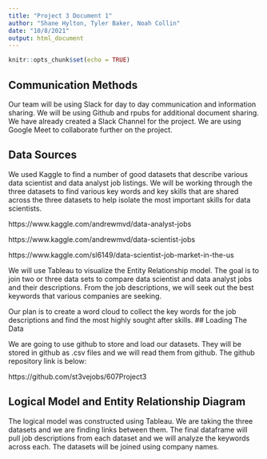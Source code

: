 ```yaml
---
title: "Project 3 Document 1"
author: "Shane Hylton, Tyler Baker, Noah Collin"
date: "10/8/2021"
output: html_document
---
```


```r
knitr::opts_chunk$set(echo = TRUE)
```

## Communication Methods

Our team will be using Slack for day to day communication and information sharing. We will be using Github and rpubs for additional document sharing. We have already created a Slack Channel for the project. We are using Google Meet to collaborate further on the project.

## Data Sources

We used Kaggle to find a number of good datasets that describe various data scientist and data analyst job listings. We will be working through the three datasets to find various key words and key skills that are shared across the three datasets to help isolate the most important skills for data scientists. 

https://www.kaggle.com/andrewmvd/data-analyst-jobs

https://www.kaggle.com/andrewmvd/data-scientist-jobs

https://www.kaggle.com/sl6149/data-scientist-job-market-in-the-us

We will use Tableau to visualize the Entity Relationship model. The goal is to join two or three data sets to compare data scientist and data analyst jobs and their descriptions. From the job descriptions, we will seek out the best keywords that various companies are seeking. 

Our plan is to create a word cloud to collect the key words for the job descriptions and find the most highly sought after skills. 
## Loading The Data

We are going to use github to store and load our datasets. They will be stored in github as .csv files and we will read them from github.
The github repository link is below:

https://github.com/st3vejobs/607Project3

## Logical Model and Entity Relationship Diagram

The logical model was constructed using Tableau. We are taking the three datasets and we are finding links between them. The final dataframe will pull job descriptions from each dataset and we will analyze the keywords across each. The datasets will be joined using company names. 





 


